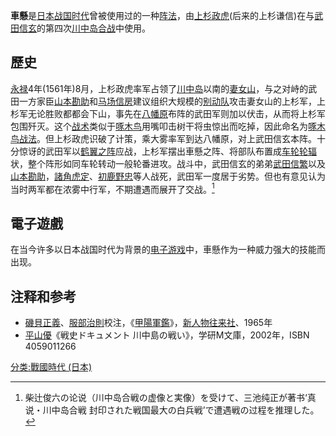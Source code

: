 {{Disputed|time=2012-11-12T07:04:19+00:00}}
'''車懸'''是[[日本|日本]][[战国_(日本)|战国时代]]曾被使用过的一种[[阵法|阵法]]，由[[上杉谦信|上杉政虎]](后来的上杉谦信)在与[[武田信玄|武田信玄]]的第四次[[川中岛之战|川中岛合战]]中使用。

==歷史==
[[永禄|永禄]]4年(1561年)8月，上杉政虎率军占领了[[川中岛_(日本)|川中岛]]以南的[[妻女山|妻女山]]，与之对峙的武田一方家臣[[山本勘助|山本勘助]]和[[马场信房|马场信房]]建议组织大规模的[[别动队|别动队]]攻击妻女山的上杉军，上杉军无论胜败都都会下山，事先在[[八幡原|八幡原]]布阵的武田军则加以伏击，从而将上杉军包围歼灭。这个[[战术|战术]]类似于[[啄木鸟|啄木鸟]]用嘴叩击树干将虫惊出而吃掉，因此命名为[[啄木鸟战法|啄木鸟战法]]。但上杉政虎识破了计策，乘大雾率军到达八幡原，对上武田信玄本阵。十分惊讶的武田军以[[鹤翼之阵|鹤翼之阵]]应战，上杉军摆出車懸之阵、将部队布置成[[车轮|车轮]][[轮辐|轮辐]]状，整个阵形如同车轮转动一般轮番进攻。战斗中，武田信玄的弟弟[[武田信繁|武田信繁]]以及[[山本勘助|山本勘助]]，[[諸角虎定|諸角虎定]]、[[初鹿野忠|初鹿野忠]]等人战死，武田军一度居于劣势。但也有意见认为当时两军都在浓雾中行军，不期遭遇而展开了交战。<ref>柴辻俊六の论说（川中岛合戦の虚像と実像）を受けて、三池纯正が著书‘真说・川中岛合戦 封印された戦国最大の白兵戦’で遭遇戦の过程を推理した。</ref>

==電子遊戲==
在当今许多以日本战国时代为背景的[[电子游戏|电子游戏]]中，車懸作为一种威力强大的技能而出现。

==注释和参考==
<references/>
*[[磯貝正義|磯貝正義]]、[[服部治則|服部治則]]校注，《[[甲陽軍鑑|甲陽軍鑑]]》，[[新人物往来社|新人物往来社]]、1965年
*[[平山優|平山優]]《戦史ドキュメント 川中島の戦い》，学研M文庫，2002年，ISBN 4059011266

[[分类:戰國時代_(日本)|分类:戰國時代 (日本)]]